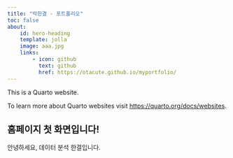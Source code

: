 ```yaml
---
title: "박한결 - 포트폴리오"
toc: false
about:
    id: hero-heading
    template: jolla
    image: aaa.jpg
    links:
        - icon: github
          text: github
          href: https://otacute.github.io/myportfolio/
---
```


This is a Quarto website.

To learn more about Quarto websites visit <https://quarto.org/docs/websites>.

## 홈페이지 첫 화면입니다!

안녕하세요, 데이터 분석 한결입니다.



